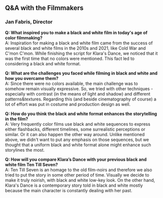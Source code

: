 ## Q&A with the Filmmakers

### Jan Fabris, Director

**Q: What inspired you to make a black and white film in today's age of color filmmaking?**  
A: Inspiration for making a black and white film came from the success of several black and white films in the 2010s and 2021, like Cold War and C'mon C'mon. While finishing the script for Klara's Dance, we noticed that it was the first time that no colors were mentioned. This fact led to considering a black and white format.

**Q: What are the challenges you faced while filming in black and white and how you overcame them?**  
A: Since there were no colors available, the main challenge was to somehow remain visually expressive. So, we tried with other techniques - especially with contrast (in the means of light and shadow) and different patterns&textures. Regarding this (and beside cinematography of course) a lot of effort was put in costume and production design as well. 

**Q: How do you think the black and white format enhances the storytelling in the film?**  
A: Very frequently color films use black and white sequences to express either flashbacks, different timelines, some surrealistic perceptions or similar. Or it can also happen the other way around. Unlike mentioned above, we didn't want to put any emphasis on those sequences, but we thought that a uniform black and white format alone might enhance such storylines the most.

**Q: How will you compare Klara’s Dance with your previous black and white film Ten Till Seven?**  
A: Ten Till Seven is an homage to the old film-noirs and therefore we also tried to put the story in some other period of time. Visually we decide to make it truly noirish, with black and white low-key look. On the other hand, Klara's Dance is a contemporary story told in black and white mostly because the main character is constantly dealing with her past.